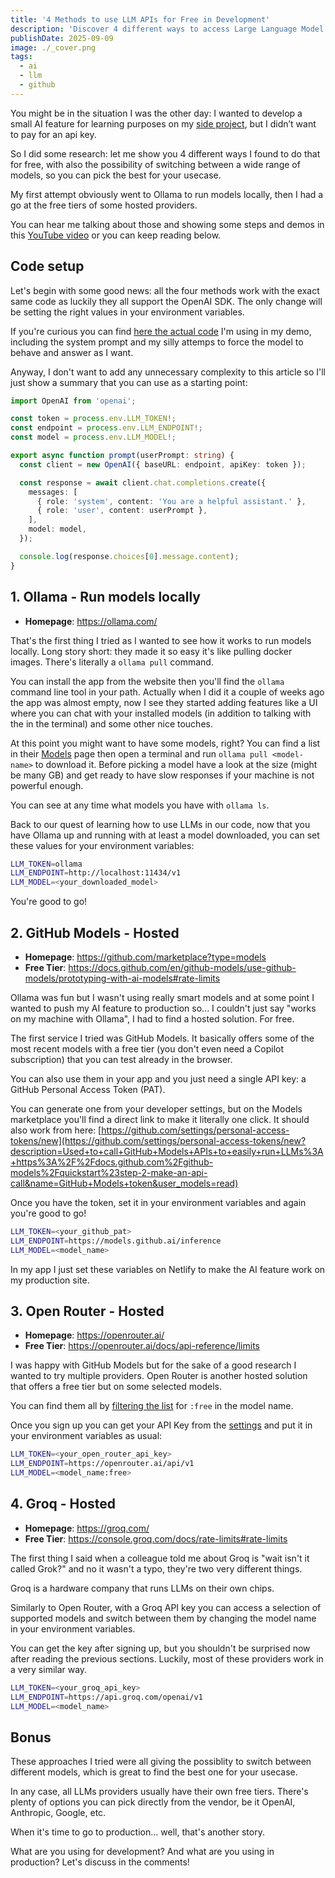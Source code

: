 ```yaml
---
title: '4 Methods to use LLM APIs for Free in Development'
description: 'Discover 4 different ways to access Large Language Model APIs for free during development, including local and hosted options.'
publishDate: 2025-09-09
image: ./_cover.png
tags:
  - ai
  - llm
  - github
---
```



You might be in the situation I was the other day: I wanted to develop a small AI feature for learning purposes on my [side project](confhub.tech), but I didn’t want to pay for an api key.

So I did some research: let me show you 4 different ways I found to do that for free, with also the possibility of switching between a wide range of models, so you can pick the best for your usecase.

My first attempt obviously went to Ollama to run models locally, then I had a go at the free tiers of some hosted providers.

You can hear me talking about those and showing some steps and demos in this [YouTube video](https://youtu.be/87HrBpOZeUE) or you can keep reading below.

<YouTube id="87HrBpOZeUE" />

## Code setup

Let's begin with some good news: all the four methods work with the exact same code as luckily they all support the OpenAI SDK. The only change will be setting the right values in your environment variables.

If you're curious you can find [here the actual code](https://github.com/Balastrong/confhub/blob/main/src/services/ai.api.ts) I'm using in my demo, including the system prompt and my silly attemps to force the model to behave and answer as I want.

Anyway, I don't want to add any unnecessary complexity to this article so I'll just show a summary that you can use as a starting point:

```ts
import OpenAI from 'openai';

const token = process.env.LLM_TOKEN!;
const endpoint = process.env.LLM_ENDPOINT!;
const model = process.env.LLM_MODEL!;

export async function prompt(userPrompt: string) {
  const client = new OpenAI({ baseURL: endpoint, apiKey: token });

  const response = await client.chat.completions.create({
    messages: [
      { role: 'system', content: 'You are a helpful assistant.' },
      { role: 'user', content: userPrompt },
    ],
    model: model,
  });

  console.log(response.choices[0].message.content);
}
```

## 1. Ollama - Run models locally

- **Homepage**: https://ollama.com/

That's the first thing I tried as I wanted to see how it works to run models locally. Long story short: they made it so easy it's like pulling docker images. There's literally a `ollama pull` command.

You can install the app from the website then you'll find the `ollama` command line tool in your path. Actually when I did it a couple of weeks ago the app was almost empty, now I see they started adding features like a UI where you can chat with your installed models (in addition to talking with the in the terminal) and some other nice touches.

At this point you might want to have some models, right? You can find a list in their [Models](https://ollama.com/search) page then open a terminal and run `ollama pull <model-name>` to download it. Before picking a model have a look at the size (might be many GB) and get ready to have slow responses if your machine is not powerful enough.

You can see at any time what models you have with `ollama ls`.

Back to our quest of learning how to use LLMs in our code, now that you have Ollama up and running with at least a model downloaded, you can set these values for your environment variables:

```bash
LLM_TOKEN=ollama
LLM_ENDPOINT=http://localhost:11434/v1
LLM_MODEL=<your_downloaded_model>
```

You're good to go!

## 2. GitHub Models - Hosted

- **Homepage**: https://github.com/marketplace?type=models
- **Free Tier**: https://docs.github.com/en/github-models/use-github-models/prototyping-with-ai-models#rate-limits

Ollama was fun but I wasn't using really smart models and at some point I wanted to push my AI feature to production so... I couldn't just say "works on my machine with Ollama", I had to find a hosted solution. For free.

The first service I tried was GitHub Models. It basically offers some of the most recent models with a free tier (you don't even need a Copilot subscription) that you can test already in the browser.

You can also use them in your app and you just need a single API key: a GitHub Personal Access Token (PAT).

You can generate one from your developer settings, but on the Models marketplace you'll find a direct link to make it literally one click. It should also work from here: [https://github.com/settings/personal-access-tokens/new](https://github.com/settings/personal-access-tokens/new?description=Used+to+call+GitHub+Models+APIs+to+easily+run+LLMs%3A+https%3A%2F%2Fdocs.github.com%2Fgithub-models%2Fquickstart%23step-2-make-an-api-call&name=GitHub+Models+token&user_models=read)

Once you have the token, set it in your environment variables and again you're good to go!

```bash
LLM_TOKEN=<your_github_pat>
LLM_ENDPOINT=https://models.github.ai/inference
LLM_MODEL=<model_name>
```

In my app I just set these variables on Netlify to make the AI feature work on my production site.

## 3. Open Router - Hosted

- **Homepage**: https://openrouter.ai/
- **Free Tier**: https://openrouter.ai/docs/api-reference/limits

I was happy with GitHub Models but for the sake of a good research I wanted to try multiple providers. Open Router is another hosted solution that offers a free tier but on some selected models.

You can find them all by [filtering the list](https://openrouter.ai/models?q=%3Afree) for `:free` in the model name.

Once you sign up you can get your API Key from the [settings](https://openrouter.ai/settings/keys) and put it in your environment variables as usual:

```bash
LLM_TOKEN=<your_open_router_api_key>
LLM_ENDPOINT=https://openrouter.ai/api/v1
LLM_MODEL=<model_name:free>
```

## 4. Groq - Hosted

- **Homepage**: https://groq.com/
- **Free Tier**: https://console.groq.com/docs/rate-limits#rate-limits

The first thing I said when a colleague told me about Groq is "wait isn't it called Grok?" and no it wasn't a typo, they're two very different things.

Groq is a hardware company that runs LLMs on their own chips.

Similarly to Open Router, with a Groq API key you can access a selection of supported models and switch between them by changing the model name in your environment variables.

You can get the key after signing up, but you shouldn't be surprised now after reading the previous sections. Luckily, most of these providers work in a very similar way.

```bash
LLM_TOKEN=<your_groq_api_key>
LLM_ENDPOINT=https://api.groq.com/openai/v1
LLM_MODEL=<model_name>
```

## Bonus

These approaches I tried were all giving the possiblity to switch between different models, which is great to find the best one for your usecase.

In any case, all LLMs providers usually have their own free tiers. There's plenty of options you can pick directly from the vendor, be it OpenAI, Anthropic, Google, etc.

When it's time to go to production... well, that's another story.

What are you using for development? And what are you using in production? Let's discuss in the comments!
